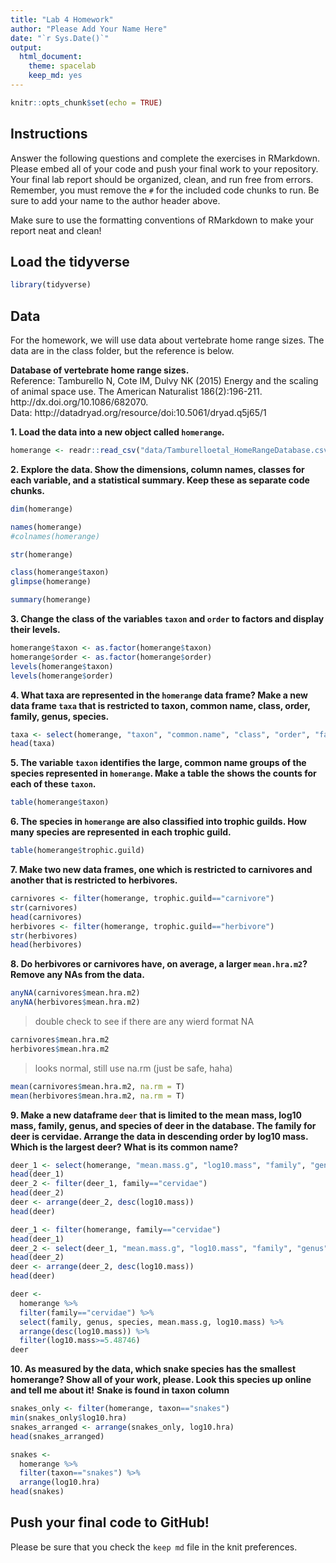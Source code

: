 ```yaml
---
title: "Lab 4 Homework"
author: "Please Add Your Name Here"
date: "`r Sys.Date()`"
output:
  html_document: 
    theme: spacelab
    keep_md: yes
---
```


```r
knitr::opts_chunk$set(echo = TRUE)
```

## Instructions
Answer the following questions and complete the exercises in RMarkdown. Please embed all of your code and push your final work to your repository. Your final lab report should be organized, clean, and run free from errors. Remember, you must remove the `#` for the included code chunks to run. Be sure to add your name to the author header above.  

Make sure to use the formatting conventions of RMarkdown to make your report neat and clean!  

## Load the tidyverse
```r
library(tidyverse)
```

## Data
For the homework, we will use data about vertebrate home range sizes. The data are in the class folder, but the reference is below.  

**Database of vertebrate home range sizes.**  
Reference: Tamburello N, Cote IM, Dulvy NK (2015) Energy and the scaling of animal space use. The American Naturalist 186(2):196-211. http://dx.doi.org/10.1086/682070.  
Data: http://datadryad.org/resource/doi:10.5061/dryad.q5j65/1  

**1. Load the data into a new object called `homerange`.**

```r
homerange <- readr::read_csv("data/Tamburelloetal_HomeRangeDatabase.csv")
```

**2. Explore the data. Show the dimensions, column names, classes for each variable, and a statistical summary. Keep these as separate code chunks.**  

```r
dim(homerange)
```

```r
names(homerange)
#colnames(homerange)
```

```r
str(homerange)
```
```r
class(homerange$taxon)
glimpse(homerange)
```

```r
summary(homerange)
```

**3. Change the class of the variables `taxon` and `order` to factors and display their levels.**  

```r
homerange$taxon <- as.factor(homerange$taxon)
homerange$order <- as.factor(homerange$order)
levels(homerange$taxon)
levels(homerange$order)
```

**4. What taxa are represented in the `homerange` data frame? Make a new data frame `taxa` that is restricted to taxon, common name, class, order, family, genus, species.**  

```r
taxa <- select(homerange, "taxon", "common.name", "class", "order", "family", "genus", "species")
head(taxa)
```

**5. The variable `taxon` identifies the large, common name groups of the species represented in `homerange`. Make a table the shows the counts for each of these `taxon`.**  

```r
table(homerange$taxon)
```


**6. The species in `homerange` are also classified into trophic guilds. How many species are represented in each trophic guild.**  

```r
table(homerange$trophic.guild)
```

**7. Make two new data frames, one which is restricted to carnivores and another that is restricted to herbivores.**  

```r
carnivores <- filter(homerange, trophic.guild=="carnivore")
str(carnivores)
head(carnivores)
herbivores <- filter(homerange, trophic.guild=="herbivore")
str(herbivores)
head(herbivores)
```

**8. Do herbivores or carnivores have, on average, a larger `mean.hra.m2`? Remove any NAs from the data.**  

```r
anyNA(carnivores$mean.hra.m2)
anyNA(herbivores$mean.hra.m2)
```
> double check to see if there are any wierd format NA

```r
carnivores$mean.hra.m2
herbivores$mean.hra.m2
```

> looks normal, still use na.rm (just be safe, haha)

```r
mean(carnivores$mean.hra.m2, na.rm = T)
mean(herbivores$mean.hra.m2, na.rm = T)
```

**9. Make a new dataframe `deer` that is limited to the mean mass, log10 mass, family, genus, and species of deer in the database. The family for deer is cervidae. Arrange the data in descending order by log10 mass. Which is the largest deer? What is its common name?**  

```r
deer_1 <- select(homerange, "mean.mass.g", "log10.mass", "family", "genus", "species")
head(deer_1)
deer_2 <- filter(deer_1, family=="cervidae")
head(deer_2)
deer <- arrange(deer_2, desc(log10.mass))
head(deer)
```

```r
deer_1 <- filter(homerange, family=="cervidae")
head(deer_1)
deer_2 <- select(deer_1, "mean.mass.g", "log10.mass", "family", "genus", "species")
head(deer_2)
deer <- arrange(deer_2, desc(log10.mass))
head(deer)
```

```r
deer <- 
  homerange %>% 
  filter(family=="cervidae") %>% 
  select(family, genus, species, mean.mass.g, log10.mass) %>% 
  arrange(desc(log10.mass)) %>% 
  filter(log10.mass>=5.48746)
deer
```

**10. As measured by the data, which snake species has the smallest homerange? Show all of your work, please. Look this species up online and tell me about it!** **Snake is found in taxon column**    

```r
snakes_only <- filter(homerange, taxon=="snakes")
min(snakes_only$log10.hra)
snakes_arranged <- arrange(snakes_only, log10.hra)
head(snakes_arranged)
```


```r
snakes <- 
  homerange %>% 
  filter(taxon=="snakes") %>% 
  arrange(log10.hra)
head(snakes)
```

## Push your final code to GitHub!
Please be sure that you check the `keep md` file in the knit preferences.   